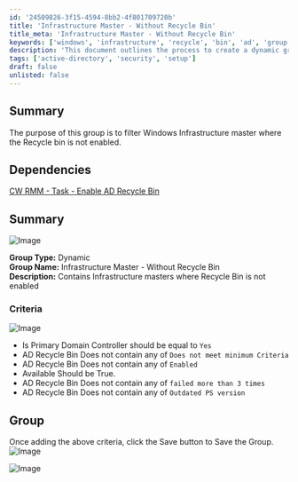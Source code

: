 ```yaml
---
id: '24509826-3f15-4594-8bb2-4f801709720b'
title: 'Infrastructure Master - Without Recycle Bin'
title_meta: 'Infrastructure Master - Without Recycle Bin'
keywords: ['windows', 'infrastructure', 'recycle', 'bin', 'ad', 'group', 'criteria']
description: 'This document outlines the process to create a dynamic group in ConnectWise RMM that filters Infrastructure Masters where the Recycle Bin is not enabled. It includes criteria for the group and dependencies for enabling the AD Recycle Bin.'
tags: ['active-directory', 'security', 'setup']
draft: false
unlisted: false
---
```

## Summary

The purpose of this group is to filter Windows Infrastructure master where the Recycle bin is not enabled.

## Dependencies

[CW RMM - Task - Enable AD Recycle Bin](https://proval.itglue.com/DOC-5078775-15349513)

## Summary

![Image](../../../static/img/Infrastructure-Master---Without-Recycle-Bin/image_1.png)

**Group Type:** Dynamic  
**Group Name:** Infrastructure Master - Without Recycle Bin  
**Description:** Contains Infrastructure masters where Recycle Bin is not enabled  

### Criteria

![Image](../../../static/img/Infrastructure-Master---Without-Recycle-Bin/image_2.png)

- Is Primary Domain Controller should be equal to `Yes`
- AD Recycle Bin Does not contain any of `Does not meet minimum Criteria`
- AD Recycle Bin Does not contain any of `Enabled`
- Available Should be True.
- AD Recycle Bin Does not contain any of `failed more than 3 times`
- AD Recycle Bin Does not contain any of `Outdated PS version`

## Group

Once adding the above criteria, click the Save button to Save the Group.  
![Image](../../../static/img/Infrastructure-Master---Without-Recycle-Bin/image_3.png)

![Image](../../../static/img/Infrastructure-Master---Without-Recycle-Bin/image_4.png)











